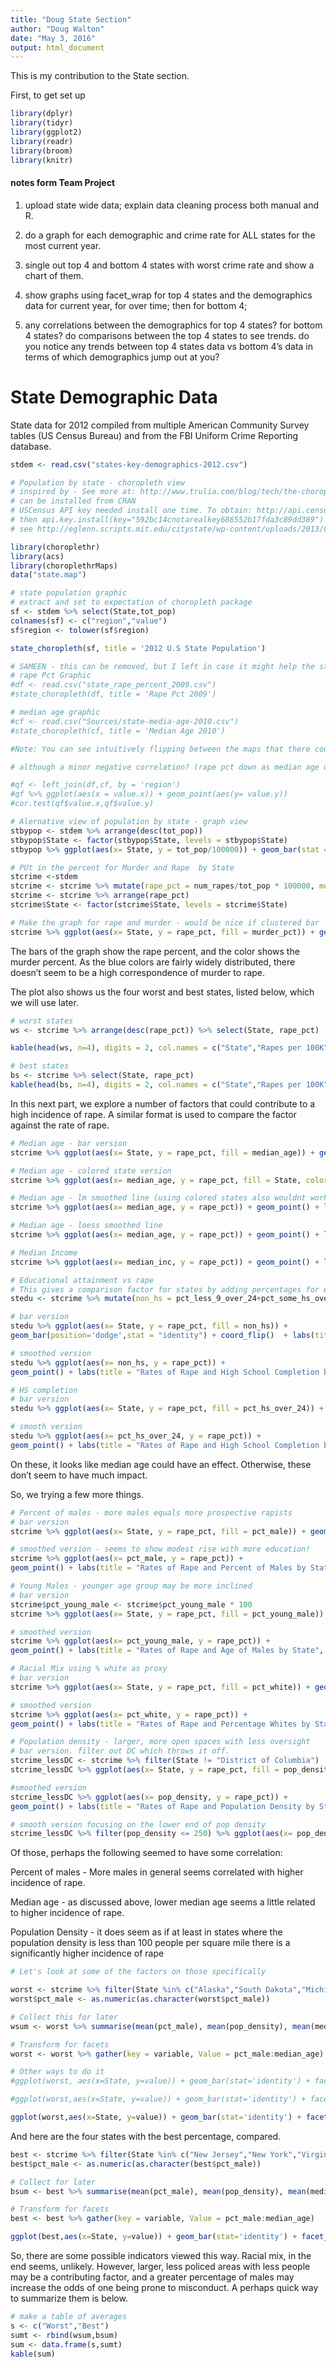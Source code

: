 ```yaml
---
title: "Doug State Section"
author: "Doug Walton"
date: "May 3, 2016"
output: html_document
---
```


This is my contribution to the State section.



First, to get set up
```r
library(dplyr)
library(tidyr)
library(ggplot2)
library(readr)
library(broom)
library(knitr)


```
#### notes form Team Project
1. upload state wide data; explain data cleaning process both manual and R. 

2. do a graph for each demographic and crime rate for ALL states for the most current year. 
3. single out top 4 and bottom 4 states with worst crime rate and show a chart of them.
5. show graphs using facet_wrap for top 4 states and the demographics data for current year, for over time; then for bottom 4;
6. any correlations between the demographics for top 4 states? for bottom 4 states? do comparisons between the top 4 states to see trends. do you notice any trends between top 4 states data vs bottom 4's data in terms of which demographics jump out at you?


# State Demographic Data
State data for 2012 compiled from multiple  American Community Survey tables (US Census Bureau) and from the FBI Uniform Crime Reporting database.


```r

stdem <- read.csv("states-key-demographics-2012.csv")


```

```r
# Population by state - choropleth view
# inspired by - See more at: http://www.trulia.com/blog/tech/the-choroplethr-package-for-r/
# can be installed from CRAN
# USCensus API key needed install one time. To obtain: http://api.census.gov/data/key_signup.html to get the key
# then api.key.install(key="592bc14cnotarealkey686552b17fda3c89dd389") (example, done one time)
# see http://eglenn.scripts.mit.edu/citystate/wp-content/uploads/2013/06/wpid-working_with_acs_R3.pdf for acs package info.

library(choroplethr)
library(acs)
library(choroplethrMaps)
data("state.map")

# state population graphic
# extract and set to expectation of choropleth package
sf <- stdem %>% select(State,tot_pop)
colnames(sf) <- c("region","value")  
sf$region <- tolower(sf$region)

state_choropleth(sf, title = '2012 U.S State Population')

# SAMEEN - this can be removed, but I left in case it might help the story
# rape Pct Graphic
#df <- read.csv("state_rape_percent_2009.csv")
#state_choropleth(df, title = 'Rape Pct 2009')

# median age graphic
#cf <- read.csv("Sources/state-media-age-2010.csv")
#state_choropleth(cf, title = 'Median Age 2010')

#Note: You can see intuitively flipping between the maps that there could be a correspondence of age and rape pct. 

# although a minor negative correlation? (rape pct down as median age up) Size of certain male age groups would be better probably

#qf <- left_join(df,cf, by = 'region')
#qf %>% ggplot(aes(x = value.x)) + geom_point(aes(y= value.y))
#cor.test(qf$value.x,qf$value.y)

```



```r

# Alernative view of population by state - graph view
stbypop <- stdem %>% arrange(desc(tot_pop)) 
stbypop$State <- factor(stbypop$State, levels = stbypop$State)
stbypop %>% ggplot(aes(x= State, y = tot_pop/100000)) + geom_bar(stat = "identity") + coord_flip()


```



```r
# PUt in the percent for Murder and Rape  by State
stcrime <-stdem
stcrime <- stcrime %>% mutate(rape_pct = num_rapes/tot_pop * 100000, murder_pct = num_murder/tot_pop * 100000)
stcrime <- stcrime %>% arrange(rape_pct) 
stcrime$State <- factor(stcrime$State, levels = stcrime$State)

# Make the graph for rape and murder - would be nice if clustered bar
stcrime %>% ggplot(aes(x= State, y = rape_pct, fill = murder_pct)) + geom_bar(position='dodge',stat = "identity") + coord_flip() + labs(title = "Rates of Rape and Murder by State", y = "Number Rapes per 100K people")


```
The bars of the graph show the rape percent, and the color shows the murder percent. As the blue colors are fairly widely distributed, there doesn't seem to be a high correspondence of murder to rape.

The plot also shows us the four worst and best states, listed below, which we will use later.

```r
# worst states
ws <- stcrime %>% arrange(desc(rape_pct)) %>% select(State, rape_pct)

kable(head(ws, n=4), digits = 2, col.names = c("State","Rapes per 100K"), caption = "Highest Number of Rapes")

# best states
bs <- stcrime %>% select(State, rape_pct)
kable(head(bs, n=4), digits = 2, col.names = c("State","Rapes per 100K"), caption = "Lowest Number of Rapes")

```


In this next part, we explore a number of factors that could contribute to a high incidence of rape. A similar format is used to compare the factor against the rate of rape. 

```r

# Median age - bar version
stcrime %>% ggplot(aes(x= State, y = rape_pct, fill = median_age)) + geom_bar(position='dodge',stat = "identity") + coord_flip() + labs(title = "Rates of Rape and Median Age by State", y = "Number Rapes per 100K people")

# Median age - colored state version
stcrime %>% ggplot(aes(x= median_age, y = rape_pct, fill = State, color=State, cex = 2)) + geom_point() + labs(title = "Rates of Rape and Median Age by State", y = "Number Rapes per 100K people")

# Median age - lm smoothed line (using colored states also wouldnt work)
stcrime %>% ggplot(aes(x= median_age, y = rape_pct)) + geom_point() + labs(title = "Rates of Rape and Median Age by State", y = "Number Rapes per 100K people") + geom_smooth(method = lm)

# Median age - loess smoothed line
stcrime %>% ggplot(aes(x= median_age, y = rape_pct)) + geom_point() + labs(title = "Rates of Rape and Median Age by State", y = "Number Rapes per 100K people") + geom_smooth()

# Median Income
stcrime %>% ggplot(aes(x= median_inc, y = rape_pct)) + geom_point() + labs(title = "Rates of Rape and Average Income by State", y = "Number Rapes per 100K people") + geom_smooth()

# Educational attainment vs rape
# This gives a comparison factor for states by adding percentages for educational attainment for over 24 year olds, where the categories are less than grade 9, somewhere between 9 and 12, and high school grad
stedu <- stcrime %>% mutate(non_hs = pct_less_9_over_24+pct_some_hs_over_24)

# bar version
stedu %>% ggplot(aes(x= State, y = rape_pct, fill = non_hs)) + 
geom_bar(position='dodge',stat = "identity") + coord_flip()  + labs(title = "Rates of Rape and High School Completion by State", y = "Number Rapes per 100K people")

# smoothed version
stedu %>% ggplot(aes(x= non_hs, y = rape_pct)) + 
geom_point() + labs(title = "Rates of Rape and High School Completion by State", y = "Number Rapes per 100K people", x = "Percent of people over 24 without HS completion") + geom_smooth()

# HS completion
# bar version
stedu %>% ggplot(aes(x= State, y = rape_pct, fill = pct_hs_over_24)) + geom_bar(position='dodge',stat = "identity") + coord_flip()  + labs(title = "Rates of Rape and High School Completion by State", y = "Number Rapes per 100K people")

# smooth version
stedu %>% ggplot(aes(x= pct_hs_over_24, y = rape_pct)) + 
geom_point() + labs(title = "Rates of Rape and High School Completion by State", y = "Number Rapes per 100K people") + geom_smooth()

```

On these, it looks like median age could have an effect. Otherwise, these don't seem to have much impact. 

So, we trying a few more things. 

```r
# Percent of males - more males equals more prospective rapists
# bar version
stcrime %>% ggplot(aes(x= State, y = rape_pct, fill = pct_male)) + geom_bar(position='dodge',stat = "identity") + coord_flip()  + labs(title = "Rates of Rape and Percen Males by State", y = "Number Rapes per 100K people")

# smoothed version - seems to show modest rise with more education!
stcrime %>% ggplot(aes(x= pct_male, y = rape_pct)) + 
geom_point() + labs(title = "Rates of Rape and Percent of Males by State", y = "Number Rapes per 100K people", x = "Percent Males") + geom_smooth()

# Young Males - younger age group may be more inclined
# bar version
stcrime$pct_young_male <- stcrime$pct_young_male * 100
stcrime %>% ggplot(aes(x= State, y = rape_pct, fill = pct_young_male)) + geom_bar(position='dodge',stat = "identity") + coord_flip()  + labs(title = "Rates of Rape and Younger Males by State", y = "Number Rapes per 100K people")

# smoothed version
stcrime %>% ggplot(aes(x= pct_young_male, y = rape_pct)) + 
geom_point() + labs(title = "Rates of Rape and Age of Males by State", y = "Number Rapes per 100K people", x = "Percent Young Males") + geom_smooth()

# Racial Mix using % white as proxy 
# bar version
stcrime %>% ggplot(aes(x= State, y = rape_pct, fill = pct_white)) + geom_bar(position='dodge',stat = "identity") + coord_flip()   + labs(title = "Rates of Rape and Percent Whites by State", y = "Number Rapes per 100K people")

# smoothed version
stcrime %>% ggplot(aes(x= pct_white, y = rape_pct)) + 
geom_point() + labs(title = "Rates of Rape and Percentage Whites by State", y = "Number Rapes per 100K people", x = "Percent White") + geom_smooth()

# Population density - larger, more open spaces with less oversight
# bar version. filter out DC which throws it off.
stcrime_lessDC <- stcrime %>% filter(State != "District of Columbia")
stcrime_lessDC %>% ggplot(aes(x= State, y = rape_pct, fill = pop_density)) + geom_bar(position='dodge',stat = "identity") + coord_flip()  + labs(title = "Rates of Rape and Population Density by State", y = "Number Rapes per 100K people")

#smoothed version
stcrime_lessDC %>% ggplot(aes(x= pop_density, y = rape_pct)) + 
geom_point() + labs(title = "Rates of Rape and Population Density by State", y = "Number Rapes per 100K people", x = "Population Density") + geom_smooth()

# smooth version focusing on the lower end of pop density
stcrime_lessDC %>% filter(pop_density <= 250) %>% ggplot(aes(x= pop_density, y = rape_pct)) + geom_point() + labs(title = "Rates of Rape and Population Density by State", y = "Number Rapes per 100K people", x = "Population Density") + geom_smooth()

```

Of those, perhaps the following seemed to have some correlation:

Percent of males - More males in general seems correlated with higher incidence of rape.

Median age - as discussed above, lower median age seems a little related to higher incidence of rape.

Population Density - it does seem as if at least in states where the population density is less than 100 people per square mile there is a significantly higher incidence of rape


```r
# Let's look at some of the factors on those specifically

worst <- stcrime %>% filter(State %in% c("Alaska","South Dakota","Michigan","New Mexico")) %>% select(State,pct_male,pop_density,median_age)
worst$pct_male <- as.numeric(as.character(worst$pct_male))

# Collect this for later
wsum <- worst %>% summarise(mean(pct_male), mean(pop_density), mean(median_age))

# Transform for facets
worst <- worst %>% gather(key = variable, Value = pct_male:median_age)

# Other ways to do it
#ggplot(worst, aes(x=State, y=value)) + geom_bar(stat='identity') + facet_grid(.~variable, scales = "free") +coord_flip() + labs(x='',y='')

#ggplot(worst,aes(x=State, y=value)) + geom_bar(stat='identity') + facet_grid(variable~., scales = "free") +coord_flip() + labs(x='',y='')

ggplot(worst,aes(x=State, y=value)) + geom_bar(stat='identity') + facet_grid(variable~., scales = "free") + labs(title = "Worst States in 2012", x='',y='')


```


And here are the four states with the best percentage, compared.

```r
best <- stcrime %>% filter(State %in% c("New Jersey","New York","Virginia","Vermont")) %>% select(State,pct_male,pop_density,median_age)
best$pct_male <- as.numeric(as.character(best$pct_male))

# Collect for later
bsum <- best %>% summarise(mean(pct_male), mean(pop_density), mean(median_age))

# Transform for facets
best <- best %>% gather(key = variable, Value = pct_male:median_age)

ggplot(best,aes(x=State, y=value)) + geom_bar(stat='identity') + facet_grid(variable~., scales = "free")  + labs(title = "Best States in 2012", x='',y='')


```

So, there are some possible indicators viewed this way. Racial mix, in the end seems, unlikely. However, larger, less policed areas with less people may be a contributing factor, and a greater percentage of males may increase the odds of one being prone to misconduct. A perhaps quick way to summarize them is below. 

```r
# make a table of averages
s <- c("Worst","Best")
sumt <- rbind(wsum,bsum)
sum <- data.frame(s,sumt)
kable(sum)

```

